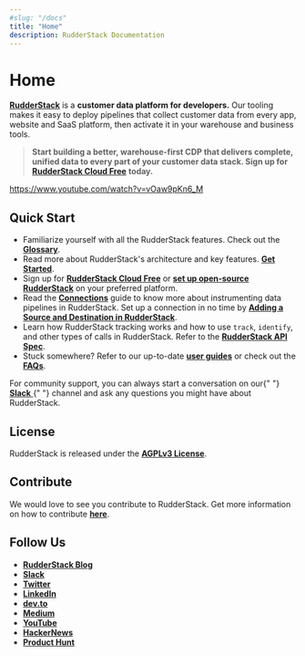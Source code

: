 ```yaml
---
#slug: "/docs"
title: "Home"
description: RudderStack Documentation
---
```


# Home

[**RudderStack**](https://rudderstack.com/) is a **customer data platform for developers.** Our tooling makes it easy to deploy pipelines that collect customer data from every app, website and SaaS platform, then activate it in your warehouse and business tools.

> **Start building a better, warehouse-first CDP that delivers complete, unified data to every part of your customer data stack. Sign up for** [**RudderStack Cloud Free**](https://app.rudderlabs.com/signup?type=freetrial) **today.**

https://www.youtube.com/watch?v=vOaw9pKn6_M

## Quick Start

- Familiarize yourself with all the RudderStack features. Check out the [**Glossary**](glossary.md).
- Read more about RudderStack's architecture and key features. [**Get Started**](get-started/).
- Sign up for [**RudderStack Cloud Free**](https://app.rudderlabs.com/signup?type=freetrial) or [**set up open-source RudderStack**](https://docs.rudderstack.com/get-started/installing-and-setting-up-rudderstack) on your preferred platform.
- Read the [**Connections**](connections/) guide to know more about instrumenting data pipelines in RudderStack. Set up a connection in no time by [**Adding a Source and Destination in RudderStack**](connections/adding-source-and-destination-rudderstack.md).
- Learn how RudderStack tracking works and how to use `track`, `identify`, and other types of calls in RudderStack. Refer to the [**RudderStack API Spec**](rudderstack-api/api-specification/rudderstack-spec/).
- Stuck somewhere? Refer to our up-to-date [**user guides**](user-guides/) or check out the [**FAQs**](faqs.md).

<div class="successBlock">
  For community support, you can always start a conversation on our{" "}
  <a href="https://rudderstack.com/join-rudderstack-slack-community">
    <strong>Slack</strong>
  </a>{" "}
  channel and ask any questions you might have about RudderStack.
</div>

## License

RudderStack is released under the [**AGPLv3 License**](https://www.gnu.org/licenses/agpl-3.0-standalone.html).

## Contribute

We would love to see you contribute to RudderStack. Get more information on how to contribute [**here**](https://github.com/rudderlabs/rudderstack-docs/blob/master/CONTRIBUTING.MD).

## Follow Us

- [**RudderStack Blog**](https://rudderstack.com/blog/)
- [**Slack**](https://rudderstack.com/join-rudderstack-slack-community)
- [**Twitter**](https://twitter.com/rudderstack)
- [**LinkedIn**](https://www.linkedin.com/company/rudderlabs/)
- [**dev.to**](https://dev.to/rudderstack)
- [**Medium**](https://rudderstack.medium.com/)
- [**YouTube**](https://www.youtube.com/channel/UCgV-B77bV_-LOmKYHw8jvBw)
- [**HackerNews**](https://news.ycombinator.com/item?id=21081756)
- [**Product Hunt**](https://www.producthunt.com/posts/rudderstack)
